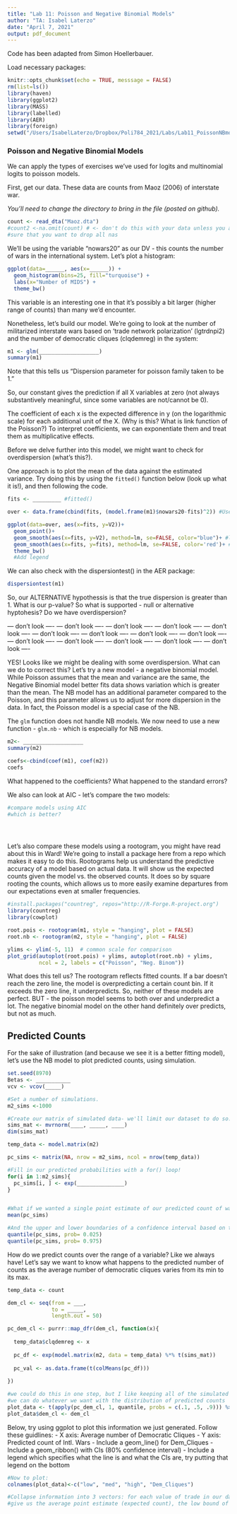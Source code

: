 ```yaml
---
title: "Lab 11: Poisson and Negative Binomial Models"
author: "TA: Isabel Laterzo"
date: "April 7, 2021"
output: pdf_document
---
```


Code has been adapted from Simon Hoellerbauer. 

Load necessary packages:
```r
knitr::opts_chunk$set(echo = TRUE, messsage = FALSE)
rm(list=ls()) 
library(haven)
library(ggplot2)
library(MASS)
library(labelled)
library(AER)
library(foreign)
setwd("/Users/IsabelLaterzo/Dropbox/Poli784_2021/Labs/Lab11_PoissonNBmodels")
```

### Poisson and Negative Binomial Models

We can apply the types of exercises we've used for logits and multinomial logits to poisson models.

First, get our data. These data are counts from Maoz (2006) of interstate war. 

*You'll need to change the directory to bring in the file (posted on github).*

```r
count <- read_dta("Maoz.dta")
#count2 <-na.omit(count) # <- don't do this with your data unless you are absolutely
#sure that you want to drop all nas 
```

We'll be using the variable "nowars20" as our DV - this counts the number of wars in the international system. Let's plot a histogram:

```r
ggplot(data=______, aes(x=______)) +
  geom_histogram(bins=25, fill="turquoise") +
  labs(x="Number of MIDS") +
  theme_bw()
```

This variable is an interesting one in that it's possibly a bit larger (higher range of counts) than many we'd encounter.

Nonetheless, let's build our model. We're going to look at the number of militarized interstate wars based on 'trade network polarization' (lgtrdnpi2) and the number of democratic cliques (clqdemreg) in the system: 

```r
m1 <- glm(___________________)
summary(m1)
```
Note that this tells us "Dispersion parameter for poisson family taken to be 1."

So, our constant gives the prediction if all X variables at zero (not always substantively meaningful, since some variables are not/cannot be 0).

The coefficient of each x is the expected difference in y (on the logarithmic scale) for each additional unit of the X. (Why is this? What is link function of the Poisson?) To interpret coefficients, we can exponentiate them and treat them as multiplicative effects. 

Before we delve further into this model, we might want to check for overdispersion (what's this?). 

One approach is to plot the mean of the data against the estimated variance. Try doing this by using the `fitted()` function below (look up what it is!), and then following the code.

```r
fits <- _________ #fitted()

over <- data.frame(cbind(fits, (model.frame(m1)$nowars20-fits)^2)) #Use squared residuals to approx. value of the variance

ggplot(data=over, aes(x=fits, y=V2))+
  geom_point()+
  geom_smooth(aes(x=fits, y=V2), method=lm, se=FALSE, color="blue")+ #line for mean of estimates against the variance of estimates
  geom_smooth(aes(x=fits, y=fits), method=lm, se=FALSE, color='red')+ #assumes mean = variance
  theme_bw()
  #Add legend
```

We can also check with the dispersiontest() in the AER package: 

```r
dispersiontest(m1)
```
So, our ALTERNATIVE hypothessis is that the true dispersion is greater than 1. What is our p-value? So what is supported - null or alternative hyptohesis? Do we have overdispersion?


--- don't look ----
--- don't look ----
--- don't look ----
--- don't look ----
--- don't look ----
--- don't look ----
--- don't look ----
--- don't look ----
--- don't look ----
--- don't look ----
--- don't look ----
--- don't look ----
--- don't look ----
--- don't look ----


YES! Looks like we might be dealing with some overdispersion. What can we do to correct this? Let's try a new model - a negative binomial model. While Poisson assumes that the mean and variance are the same, the Negative Binomial model better fits data shows variation which is greater than the mean. The NB model has an additional parameter compared to the Poisson, and this parameter allows us to adjust for more dispersion in the data. In fact, the Poisson model is a special case of the NB.

The `glm` function does not handle NB models. We now need to use a new function - `glm.nb` - which is especially for NB models. 

```r

m2<- ___________________
summary(m2)

coefs<-cbind(coef(m1), coef(m2))
coefs

```
What happened to the coefficients? What happened to the standard errors?

We also can look at AIC - let's compare the two models:

```r
#compare models using AIC
#which is better?





```

Let's also compare these models using a rootogram, you might have read about this in Ward! We're going to install a package here from a repo which makes it easy to do this. Rootograms help us understand the predictive accuracy of a model based on actual data. It will show us the expected counts given the model vs. the observed counts. It does so by square rooting the counts, which allows us to more easily examine departures from our expectations even at smaller frequencies. 

```r
#install.packages("countreg", repos="http://R-Forge.R-project.org")
library(countreg)
library(cowplot)

root.pois <- rootogram(m1, style = "hanging", plot = FALSE)
root.nb <- rootogram(m2, style = "hanging", plot = FALSE)

ylims <- ylim(-5, 11)  # common scale for comparison
plot_grid(autoplot(root.pois) + ylims, autoplot(root.nb) + ylims, 
          ncol = 2, labels = c("Poisson", "Neg. Binom"))

```
What does this tell us? The rootogram reflects fitted counts. If a bar doesn't reach the zero line, the model is overpredicting a certain count bin. If it exceeds the zero line, it underpredicts. So, neither of these models are perfect. BUT - the poisson model seems to both over and underpredict a lot. The negative binomial model on the other hand definitely over predicts, but not as much. 


## Predicted Counts

For the sake of illustration (and because we see it is a better fitting model), let's use the NB model to plot predicted counts, using simulation. 

```r
set.seed(8970)
Betas <- ___________
vcv <- vcov(_____)

#Set a number of simulations. 
m2_sims <-1000

#Create our matrix of simulated data- we'll limit our dataset to do so.
sims_mat <- mvrnorm(____, _____, ____)
dim(sims_mat)

temp_data <- model.matrix(m2)

pc_sims <- matrix(NA, nrow = m2_sims, ncol = nrow(temp_data))

#Fill in our predicted probabilities with a for() loop! 
for(i in 1:m2_sims){
  pc_sims[i, ] <- exp(_______________) 
}


#What if we wanted a single point estimate of our predicted count of wars given our IVs?
mean(pc_sims)

#And the upper and lower boundaries of a confidence interval based on this simulation?
quantile(pc_sims, prob= 0.025) 
quantile(pc_sims, prob= 0.975) 
```

How do we predict counts over the range of a variable? Like we always have! Let's say we want to know what happens to the predicted number of counts as the average number of democratic cliques varies from its min to its max.
```r
temp_data <- count

dem_cl <- seq(from = ___, 
              to = _____,
              length.out = 50)

pc_dem_cl <- purrr::map_dfr(dem_cl, function(x){
  
  temp_data$clqdemreg <- x
  
  pc_df <- exp(model.matrix(m2, data = temp_data) %*% t(sims_mat))
  
  pc_val <- as.data.frame(t(colMeans(pc_df)))
  
}) 

#we could do this in one step, but I like keeping all of the simulated counts so
#we can do whatever we want with the distribution of predicted counts
plot_data <- t(apply(pc_dem_cl, 1, quantile, probs = c(.1, .5, .9))) %>% as.data.frame()
plot_data$dem_cl <- dem_cl
```

Below, try using ggplot to plot this information we just generated. Follow these guidlines:
- X axis: Average number of Democratic Cliques
- Y axis: Predicted count of Intl. Wars
- Include a geom_line() for Dem_Cliques
- Include a geom_ribbon() with CIs (80% confidence interval)
- Include a legend which specifies what the line is and what the CIs are, try putting that legend on the bottom

```r
#Now to plot: 
colnames(plot_data)<-c("low", "med", "high", "Dem_Cliques")

#Collapse information into 3 vectors: for each value of trade in our data, 
#give us the average point estimate (expected count), the low bound of a confidence interval, and the high bound.

```
